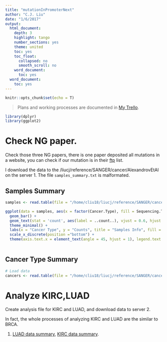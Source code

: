 ```yaml
---
title: "mutationInPromoterNext"
author: "C.J. Liu"
date: "1/6/2017"
output:
  html_document:
    depth: 3
    highlight: tango
    number_sections: yes
    theme: united
    toc: yes
    toc_float:
      collapsed: no
      smooth_scroll: no
    word_document:
      toc: yes
  word_document:
    toc: yes
---
```


```r
knitr::opts_chunk$set(echo = T)
```

> Plans and working processes are documented in [My Trello][1].

```r
library(dplyr)
library(ggplot2)
```

# Check NG paper.
Check those three NG papers, there is one paper deposited all mutations in a website, you can check if our mutation is in their [ftp][2] list.

I download the data to the /liucj/reference/SANGER/cancer/AlexandrovEtAl on the server 1. The file `samples_summary.txt` is malformated. 

## Samples Summary 
```r
samples <- read.table(file = "/home/cliu18/liucj/reference/SANGER/cancer/AlexandrovEtAl/samples_summary.txt", header = T, sep = "\t")

ggplot(data = samples, aes(x = factor(Cancer.Type), fill = Sequencing.Type)) +
  geom_bar() +
  geom_text(stat = 'count', aes(label = ..count..), vjust = 0.6, hjust = 1, angle = 90, size = 3) +
  theme_minimal() + 
  labs(x = "Cancer Type", y = "Counts", title = "Samples Info", fill = "Sequencing Type") +
  scale_x_discrete(position ="bottom") + 
  theme(axis.text.x = element_text(angle = 45, hjust = 1), legend.text = element_text(size = 8), legend.title = element_text(size = 8))
  
```

## Cancer Type Summary
```r
# Load data
cancers <- read.table(file = "/home/cliu18/liucj/reference/SANGER/cancer/AlexandrovEtAl/cancer_type_summary.txt", header = T, sep = "\t")

```


# Analyze KIRC,LUAD
Create analysis file for KIRC and LUAD, and download data to server 2.

In fact, the whole processes of analyzing KIRC and LUAD are the similar to BRCA. 

1. [LUAD data summary](LUAD/analysis/1.TCGA-LUADDataSummary.Rmd), [KIRC data summary](KIRC/analysis/1.TCGA-KIRCDataSummary.Rmd).








[1]:https://trello.com/b/JwU9J02D
[2]:ftp://ftp.sanger.ac.uk/pub/cancer/AlexandrovEtAl/somatic_mutation_data/





